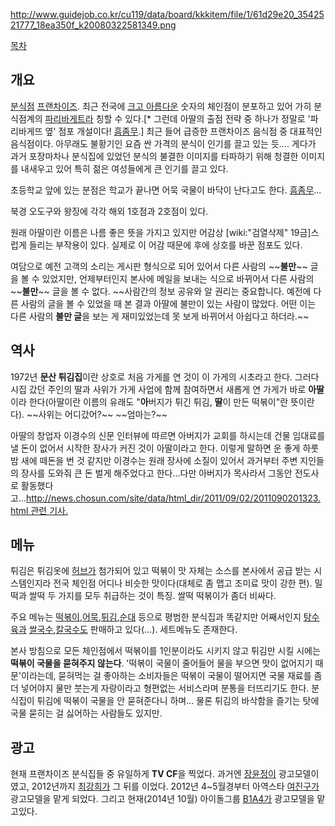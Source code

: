 http://www.guidejob.co.kr/cu119/data/board/kkkitem/file/1/61d29e20_3542521777_18ea350f_k20080322581349.png

[[목차]]
== 개요 ==
[[분식점]] [[프랜차이즈]]. 최근 전국에 [[크고 아름다운]] 숫자의 체인점이 분포하고 있어 가히 분식점계의 [[파리바게트]]라 칭할 수 있다.[* 그런데 아딸의 출점 전략 중 하나가 정말로 '파리바게뜨 옆' 점포 개설이다! [[흠좀무]].] 최근 들어 급증한 프랜차이즈 음식점 중 대표적인 음식점이다. 아무래도 불황기인 요즘 싼 가격의 분식이 인기를 끌고 있는 듯…. 게다가 과거 포장마차나 분식집에 있었던 분식의 불결한 이미지를 타파하기 위해 청결한 이미지를 내새우고 있어 특히 젊은 여성들에게 큰 인기를 끌고 있다.

초등학교 앞에 있는 분점은 학교가 끝나면 어묵 국물이 바닥이 난다고도 한다. [[흠좀무]]...

북경 오도구와 왕징에 각각 해외 1호점과 2호점이 있다.

원래 아딸이란 이름은 나름 좋은 뜻을 가지고 있지만 어감상 [wiki:"검열삭제" 19금]스럽게 들리는 부작용이 있다. 실제로 이 어감 때문에 후에 상호를 바꾼 점포도 있다.

여담으로 예전 고객의 소리는 게시판 형식으로 되어 있어서 다른 사람의 ~~'''불만'''~~ 글을 볼 수 있었지만, 언제부터인지 본사에 메일을 보내는 식으로 바뀌어서 다른 사람의 ~~'''불만'''~~ 글을 볼 수 없다. ~~사람간의 정보 공유와 알 권리는 중요합니다. 예전에 다른 사람의 글을 볼 수 있었을 때 본 결과 아딸에 불만이 있는 사람이 많았다. 어떤 이는 다른 사람의 '''불만 글'''을 보는 게 재미있었는데 못 보게 바뀌어서 아쉽다고 하더라.~~

== 역사 ==
1972년 '''문산 튀김집'''이란 상호로 처음 가게를 연 것이 이 가게의 시초라고 한다. 그러다 시집 갔던 주인의 딸과 사위가 가게 사업에 함께 참여하면서 새롭게 연 가게가 바로 '''아딸'''이라 한다(아딸이란 이름의 유래도 "'''아'''버지가 튀긴 튀김, '''딸'''이 만든 떡볶이"란 뜻이란다). ~~사위는 어디갔어?~~ ~~엄마는?~~

아딸의 창업자 이경수의 신문 인터뷰에 따르면 아버지가 교회를 하시는데 건물 임대료를 낼 돈이 없어서 시작한 장사가 커진 것이 아딸이라고 한다. 이렇게 말하면 운 좋게 하룻 밤 새에 떼돈을 번 것 같지만 이경수는 원래 장사에 소질이 있어서 과거부터 주변 지인들의 장사를 도와줘 큰 돈 벌게 해주었다고 한다...다만 아버지가 목사라서 그동안 전도사로 활동했다고...[[http://news.chosun.com/site/data/html_dir/2011/09/02/2011090201323.html 관련 기사.]]

== 메뉴 ==
튀김은 튀김옷에 [[허브]]가 첨가되어 있고 떡볶이 맛 자체는 소스를 본사에서 공급 받는 시스템인지라 전국 체인점 어디나 비슷한 맛이다(대체로 좀 맵고 조미료 맛이 강한 편). 밀떡과 쌀떡 두 가지를 모두 취급하는 것이 특징. 쌀떡 떡볶이가 좀더 비싸다.

주요 메뉴는 [[떡볶이]],[[어묵]],[[튀김]],[[순대]] 등으로 평범한 분식집과 똑같지만 어째서인지 [[탕수육]]과 [[쌀국수]],[[칼국수]]도 판매하고 있다(...). 세트메뉴도 존재한다.

본사 방침으로 모든 체인점에서 떡볶이를 1인분이라도 시키지 않고 튀김만 시킬 시에는 '''떡볶이 국물을 묻혀주지 않는다'''. '떡볶이 국물이 줄어들어 물을 부으면 맛이 없어지기 때문'이라는데, 묻혀먹는 걸 좋아하는 소비자들은 떡볶이 국물이 떨어지면 국물 재료를 좀 더 넣어야지 물만 붓는게 자랑이라고 형편없는 서비스라며 분통을 터뜨리기도 한다. 분식집이 튀김에 떡볶이 국물을 안 묻혀준다니 하며... 물론 튀김의 바삭함을 즐기는 탓에 국물 묻히는 걸 싫어하는 사람들도 있지만.

== 광고 ==
현재 프랜차이즈 분식집들 중 유일하게 '''TV CF'''을 찍었다. 과거엔 [[장윤정]]이 광고모델이였고, 2012년까지 [[최강희]]가 그 뒤를 이었다. 2012년 4~5월경부터 아역스타 [[여진구]]가 광고모델을 맡게 되었다. 그리고 현재(2014년 10월) 아이돌그룹 [[B1A4]]가 광고모델을 맡고있다.

